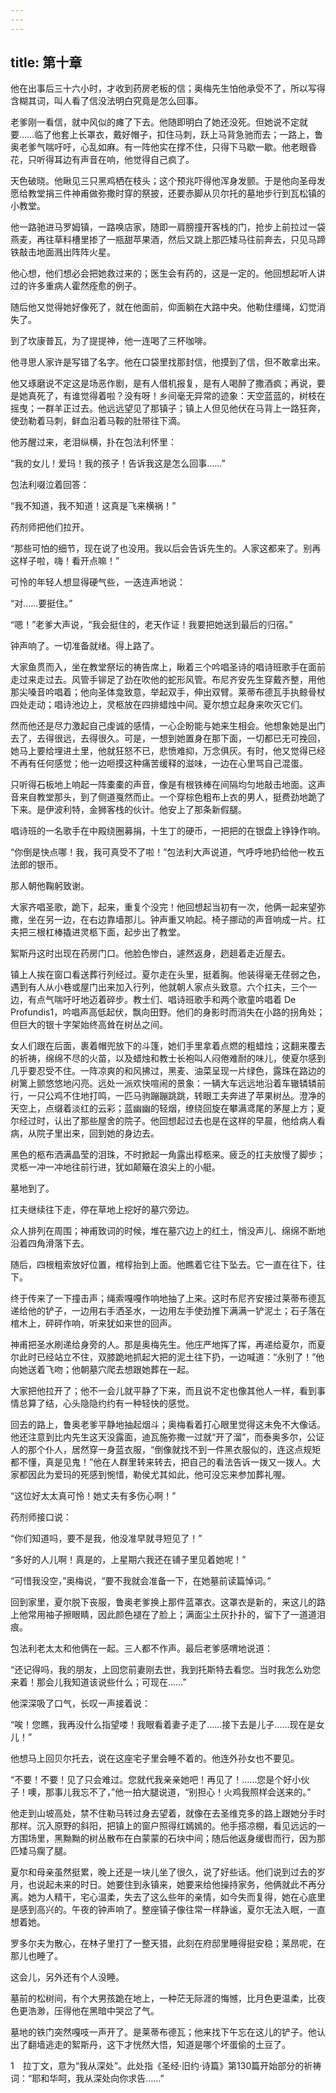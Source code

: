 ```yaml
---
---
---
```

title: 第十章
---




他在出事后三十六小时，才收到药房老板的信；奥梅先生怕他承受不了，所以写得含糊其词，叫人看了信没法明白究竟是怎么回事。

老爹刚一看信，就中风似的瘫了下去。他随即明白了她还没死。但她说不定就要……临了他套上长罩衣，戴好帽子，扣住马刺，跃上马背急驰而去；一路上，鲁奥老爹气喘吁吁，心乱如麻。有一阵他实在撑不住，只得下马歇一歇。他老眼昏花，只听得耳边有声音在响，他觉得自己疯了。

天色破晓。他瞅见三只黑鸡栖在枝头；这个预兆吓得他浑身发颤。于是他向圣母发愿给教堂捐三件神甫做弥撒时穿的祭披，还要赤脚从贝尔托的墓地步行到瓦松镇的小教堂。

他一路驰进马罗姆镇，一路唤店家，随即一肩膀撞开客栈的门，抢步上前拉过一袋燕麦，再往草料槽里掺了一瓶甜苹果酒，然后又跳上那匹矮马往前奔去，只见马蹄铁敲击地面溅出阵阵火星。

他心想，他们想必会把她救过来的；医生会有药的，这是一定的。他回想起听人讲过的许多重病人霍然痊愈的例子。

随后他又觉得她好像死了，就在他面前，仰面躺在大路中央。他勒住缰绳，幻觉消失了。

到了坎康普瓦，为了提提神，他一连喝了三杯咖啡。

他寻思人家许是写错了名字。他在口袋里找那封信，他摸到了信，但不敢拿出来。

他又琢磨说不定这是场恶作剧，是有人借机报复，是有人喝醉了撒酒疯；再说，要是她真死了，有谁觉得着啦？没有呀！乡间毫无异常的迹象：天空蓝蓝的，树枝在摇曳；一群羊正过去。他远远望见了那镇子；镇上人但见他伏在马背上一路狂奔，使劲勒着马刺，鲜血沿着马鞍的肚带往下滴。

他苏醒过来，老泪纵横，扑在包法利怀里：

“我的女儿！爱玛！我的孩子！告诉我这是怎么回事……”

包法利啜泣着回答：

“我不知道，我不知道！这真是飞来横祸！”

药剂师把他们拉开。

“那些可怕的细节，现在说了也没用。我以后会告诉先生的。人家这都来了。别再这样子啦，嗨！看开点嘛！”

可怜的年轻人想显得硬气些，一迭连声地说：

“对……要挺住。”

“嗯！”老爹大声说，“我会挺住的，老天作证！我要把她送到最后的归宿。”

钟声响了。一切准备就绪。得上路了。

大家鱼贯而入，坐在教堂祭坛的祷告席上，瞅着三个吟唱圣诗的唱诗班歌手在面前走过来走过去。风管手铆足了劲在吹他的蛇形风管。布尼齐安先生穿戴齐整，用他那尖嗓音吟唱着；他向圣体龛致意，举起双手，伸出双臂。莱蒂布德瓦手执鲸骨杖四处走动；唱诗池边上，灵柩放在四排蜡烛中间。夏尔想立起身来吹灭它们。

然而他还是尽力激起自己虔诚的感情，一心企盼能与她来生相会。他想象她是出门去了，去得很远，去得很久。可是，一想到她置身在那下面，一切都已无可挽回，她马上要给埋进土里，他就狂怒不已，悲愤难抑，万念俱灰。有时，他又觉得已经不再有任何感觉；他一边咂摸这种痛苦缓释的滋味，一边在心里骂自己混蛋。

只听得石板地上响起一阵橐橐的声音，像是有根铁棒在间隔均匀地敲击地面。这声音来自教堂那头，到了侧道戛然而止。一个穿棕色粗布上衣的男人，挺费劲地跪了下来。是伊波利特，金狮客栈的伙计。他安上了那条新假腿。

唱诗班的一名歌手在中殿绕圈募捐，十生丁的硬币，一把把的在银盘上铮铮作响。

“你倒是快点哪！我，我可真受不了啦！”包法利大声说道，气呼呼地扔给他一枚五法郎的银币。

那人朝他鞠躬致谢。

大家齐唱圣歌，跪下，起来，重复个没完！他回想起当初有一次，他俩一起来望弥撒，坐在另一边，在右边靠墙那儿。钟声重又响起。椅子挪动的声音响成一片。扛夫把三根杠棒撬进灵柩下面，起步出了教堂。

絮斯丹这时出现在药房门口。他脸色惨白，遽然返身，趔趄着走近屋去。

镇上人挨在窗口看送葬行列经过。夏尔走在头里，挺着胸。他装得毫无荏弱之色，遇到有人从小巷或屋门出来加入行列，他就朝人家点头致意。六个扛夫，三个一边，有点气喘吁吁地迈着碎步。教士们、唱诗班歌手和两个歌童吟唱着 De Profundis1，吟唱声高低起伏，飘向田野。他们的身影时而消失在小路的拐角处；但巨大的银十字架始终高耸在树丛之间。

女人们跟在后面，裹着帽兜放下的斗篷，她们手里拿着点燃的粗蜡烛；这翻来覆去的祈祷，绵绵不尽的火苗，以及蜡烛和教士长袍叫人闷倦难耐的味儿，使夏尔感到几乎要忍受不住。一阵凉爽的和风拂过，黑麦、油菜呈现一片绿色，露珠在路边的树篱上颤悠悠地闪亮。远处一派欢快喧闹的景象：一辆大车远远地沿着车辙辚辚前行，一只公鸡不住地打鸣，一匹马驹蹦蹦跳跳，转眼工夫奔进了苹果树丛。澄净的天空上，点缀着淡红的云彩；蓝幽幽的轻烟，缭绕回旋在攀满鸢尾的茅屋上方；夏尔经过时，认出了那些屋舍的院子。他回想起过去也是在这样的早晨，他给病人看病，从院子里出来，回到她的身边去。

黑色的柩布洒满晶莹的泪珠，不时掀起一角露出椁柩来。疲乏的扛夫放慢了脚步；灵柩一冲一冲地往前行进，犹如颠簸在浪尖上的小艇。

墓地到了。

扛夫继续往下走，停在草地上挖好的墓穴旁边。

众人排列在周围；神甫致词的时候，堆在墓穴边上的红土，悄没声儿、绵绵不断地沿着四角滑落下去。

随后，四根粗索放好位置，棺椁抬到上面。他瞧着它往下坠去。它一直在往下，往下。

终于传来了一下撞击声；绳索嘎嘎作响地抽了上来。这时布尼齐安接过莱蒂布德瓦递给他的铲子，一边用右手洒圣水，一边用左手使劲推下满满一铲泥土；石子落在棺木上，砰砰作响，听来犹如来世的回声。

神甫把圣水刷递给身旁的人。那是奥梅先生。他庄严地挥了挥，再递给夏尔，而夏尔此时已经站立不住，双膝跪地抓起大把的泥土往下扔，一边喊道：“永别了！”他向她送着飞吻；他朝墓穴爬去想跟她葬在一起。

大家把他拉开了；他不一会儿就平静了下来，而且说不定也像其他人一样，看到事情总算了结，心头隐隐约约有一种轻快的感觉。

回去的路上，鲁奥老爹平静地抽起烟斗；奥梅看着打心眼里觉得这未免不大像话。他还注意到比内先生这天没露面，迪瓦施弥撒一过就“开了溜”，而泰奥多尔，公证人的那个仆人，居然穿一身蓝衣服，“倒像就找不到一件黑衣服似的，连这点规矩都不懂，真是见鬼！”他在人群里转来转去，把自己的看法告诉一拨又一拨人。大家都因此为爱玛的死感到惋惜，勒侯尤其如此，他可没忘来参加葬礼喔。

“这位好太太真可怜！她丈夫有多伤心啊！”

药剂师接口说：

“你们知道吗，要不是我，他没准早就寻短见了！”

“多好的人儿啊！真是的，上星期六我还在铺子里见着她呢！”

“可惜我没空，”奥梅说，“要不我就会准备一下，在她墓前读篇悼词。”

回到家里，夏尔脱下丧服，鲁奥老爹换上那件蓝罩衣。这罩衣是新的，来这儿的路上他常用袖子擦眼睛，因此颜色褪在了脸上；满面尘土灰扑扑的，留下了一道道泪痕。

包法利老太太和他俩在一起。三人都不作声。最后老爹感喟地说道：

“还记得吗，我的朋友，上回您前妻刚去世，我到托斯特去看您。当时我怎么劝您来着！那会儿我知道该说些什么；可现在……”

他深深吸了口气，长叹一声接着说：

“唉！您瞧，我再没什么指望喽！我眼看着妻子走了……接下去是儿子……现在是女儿！”

他想马上回贝尔托去，说在这座宅子里会睡不着的。他连外孙女也不要见。

“不要！不要！见了只会难过。您就代我亲亲她吧！再见了！……您是个好小伙子！噢，那事儿我忘不了，”他一拍大腿说道，“别担心！火鸡我照样会送来的。”

他走到山坡高处，禁不住勒马转过身去望着，就像在去圣维克多的路上跟她分手时那样。沉入原野的斜阳，把镇上的窗户照得红嫣嫣的。他手搭凉棚，看见远远的一方围场里，黑黝黝的树丛散布在白蒙蒙的石块中间；随后他返身缓辔而行，因为那匹矮马瘸了腿。

夏尔和母亲虽然挺累，晚上还是一块儿坐了很久，说了好些话。他们说到过去的岁月，也说起未来的时日。她要住到永镇来，她要来给他操持家务，他俩就此不再分离。她为人精干，宅心温柔，失去了这么些年的亲情，如今失而复得，她在心底里是感到高兴的。午夜的钟声响了。整座镇子像往常一样静谧，夏尔无法入眠，一直想着她。

罗多尔夫为散心，在林子里打了一整天猎，此刻在府邸里睡得挺安稳；莱昂呢，在那儿也睡了。

这会儿，另外还有个人没睡。

墓前的松树间，有个大男孩跪在地上，一种茫无际涯的悔憾，比月色更温柔，比夜色更浩渺，压得他在黑暗中哭岔了气。

墓地的铁门突然嘎吱一声开了。是莱蒂布德瓦；他来找下午忘在这儿的铲子。他认出了翻墙逃走的絮斯丹，这下才恍然大悟，知道是哪个坏蛋偷的土豆了。





1　拉丁文，意为“我从深处”。此处指《圣经·旧约·诗篇》第130篇开始部分的祈祷词：“耶和华呵，我从深处向你求告……”